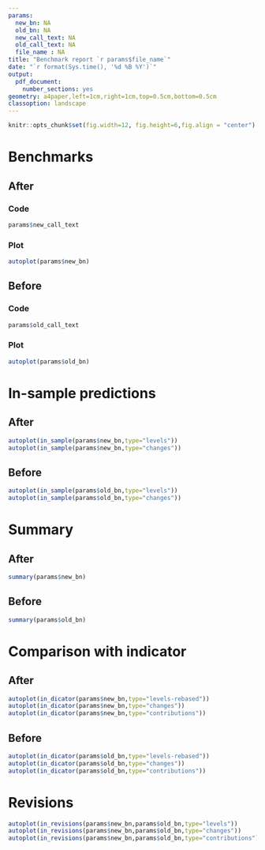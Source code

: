 ```yaml
---
params:
  new_bn: NA
  old_bn: NA
  new_call_text: NA
  old_call_text: NA
  file_name : NA
title: "Benchmark report `r params$file_name`"
date: "`r format(Sys.time(), '%d %B %Y')`"
output:
  pdf_document:
    number_sections: yes
geometry: a4paper,left=1cm,right=1cm,top=0.5cm,bottom=0.5cm
classoption: landscape
---
```


```r
knitr::opts_chunk$set(fig.width=12, fig.height=6,fig.align = "center")
```

# Benchmarks

## After

### Code

```r
params$new_call_text
```

### Plot

```r
autoplot(params$new_bn)
```

## Before

### Code

```r
params$old_call_text
```

### Plot
```r
autoplot(params$old_bn)
```

# In-sample predictions

## After
```r
autoplot(in_sample(params$new_bn,type="levels"))
autoplot(in_sample(params$new_bn,type="changes"))
```

## Before
```r
autoplot(in_sample(params$old_bn,type="levels"))
autoplot(in_sample(params$old_bn,type="changes"))
```

# Summary

## After
```r
summary(params$new_bn)
```

## Before
```r
summary(params$old_bn)
```

# Comparison with indicator

## After
```r
autoplot(in_dicator(params$new_bn,type="levels-rebased"))
autoplot(in_dicator(params$new_bn,type="changes"))
autoplot(in_dicator(params$new_bn,type="contributions"))
```

## Before
```r
autoplot(in_dicator(params$old_bn,type="levels-rebased"))
autoplot(in_dicator(params$old_bn,type="changes"))
autoplot(in_dicator(params$old_bn,type="contributions"))
```

# Revisions

```r
autoplot(in_revisions(params$new_bn,params$old_bn,type="levels"))
autoplot(in_revisions(params$new_bn,params$old_bn,type="changes"))
autoplot(in_revisions(params$new_bn,params$old_bn,type="contributions"))
```